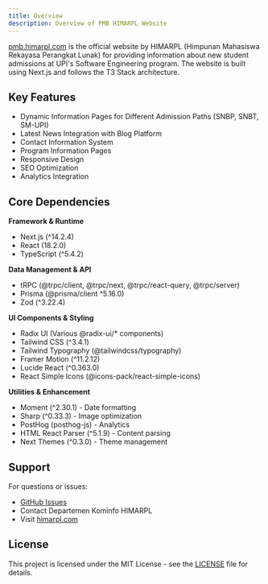 ```yaml
---
title: Overview
description: Overview of PMB HIMARPL Website
---
```


[pmb.himarpl.com](https://pmb.himarpl.com) is the official website by HIMARPL (Himpunan Mahasiswa Rekayasa Perangkat Lunak) for providing information about new student admissions at UPI's Software Engineering program. The website is built using Next.js and follows the T3 Stack architecture.

## Key Features

- Dynamic Information Pages for Different Admission Paths (SNBP, SNBT, SM-UPI)
- Latest News Integration with Blog Platform
- Contact Information System
- Program Information Pages
- Responsive Design
- SEO Optimization
- Analytics Integration

## Core Dependencies

**Framework & Runtime**
- Next.js (^14.2.4)
- React (18.2.0)
- TypeScript (^5.4.2)

**Data Management & API**
- tRPC (@trpc/client, @trpc/next, @trpc/react-query, @trpc/server)
- Prisma (@prisma/client ^5.16.0)
- Zod (^3.22.4)

**UI Components & Styling**
- Radix UI (Various @radix-ui/* components)
- Tailwind CSS (^3.4.1)
- Tailwind Typography (@tailwindcss/typography)
- Framer Motion (^11.2.12)
- Lucide React (^0.363.0)
- React Simple Icons (@icons-pack/react-simple-icons)

**Utilities & Enhancement**
- Moment (^2.30.1) - Date formatting
- Sharp (^0.33.3) - Image optimization
- PostHog (posthog-js) - Analytics
- HTML React Parser (^5.1.9) - Content parsing
- Next Themes (^0.3.0) - Theme management

## Support

For questions or issues:

- [GitHub Issues](https://github.com/himarplupi/pmb-himarpl/issues)
- Contact Departemen Kominfo HIMARPL
- Visit [himarpl.com](https://www.himarpl.com)

## License

This project is licensed under the MIT License - see the [LICENSE](https://github.com/himarplupi/pmb-himarpl/blob/main/LICENSE) file for details.